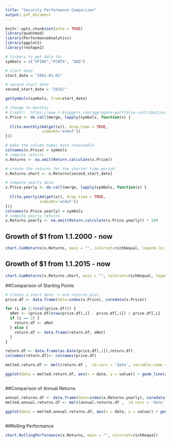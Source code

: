 ```yaml
---
title: "Security Performance Comparison"
output: pdf_document
---
```




```r
knitr::opts_chunk$set(echo = TRUE)
library(quantmod)
library(PerformanceAnalytics)
library(ggplot2)
library(reshape2)


```

<!-- ### Get the data -->


```r

# tickers to get data for
symbols = c("VFINX","FCNTX", "QQQ")

# start date
start_date = "2001-01-01"

# second start date
second_start_date = "2015/"

getSymbols(symbols, from=start_date)

# change to monthly
# Credit:  https://www.r-bloggers.com/aggregate-portfolio-contributions-through-time/ - this is where the pull code is from
x.Price <- do.call(merge, lapply(symbols, function(x) {
  
  Cl(to.monthly(Ad(get(x)), drop.time = TRUE,
                indexAt='endof'))
}))

# make the column names more reasonable
colnames(x.Price) = symbols
# compute returns
x.Returns <- na.omit(Return.calculate(x.Price)) 

# create the returns for the shorter time period
x.Returns.short <- x.Returns[second_start_date]

# compute yearly data
x.Price.yearly <- do.call(merge, lapply(symbols, function(x) {
  
  Cl(to.yearly(Ad(get(x)), drop.time = TRUE,
               indexAt='endof'))
}))
colnames(x.Price.yearly) = symbols
# compute yearly returns
x.Returns.yearly <- na.omit(Return.calculate(x.Price.yearly)) * 100


```

<!-- ### Show results -->
## Growth of $1 from 1.1.2000 - now

```r


chart.CumReturns(x.Returns, main = "", colorset=rich6equal, legend.loc = "topleft", wealth.index=TRUE, auto.grid=FALSE)
```
## Growth of $1 from 1.1.2015 - now
```r
chart.CumReturns(x.Returns.short, main = "", colorset=rich6equal, legend.loc = "topleft", wealth.index=TRUE, auto.grid=FALSE, xlab = "Time", ylab="Growth of $1" )
```
##Comparison of Starting Points

```r
# Create a start date -> end returns plot. 
price.df <- data.frame(date=index(x.Price), coredata(x.Price))

for (i in 2:(ncol(price.df))) { 
  aRet <- (price.df[nrow(price.df),i] - price.df[,i]) / price.df[,i] 
  if (i == 2) {
    return.df <- aRet
  } else {
    return.df <- data.frame(return.df, aRet)
  }
}

return.df <- data.frame(as.Date(price.df[,1]),return.df)
colnames(return.df)<- colnames(price.df)

melted.return.df <- melt(return.df ,  id.vars = 'date', variable.name = 'Security')

ggplot(data = melted.return.df, aes(x = date, y = value)) + geom_line(aes(colour = Security)) + scale_color_manual(values=rich6equal) + theme(legend.position = c(0.9, 0.8),  legend.title=element_text(size=8), legend.text=element_text(size=8)) + scale_x_date(name ="Start Date") + scale_y_continuous(name ="Growth of $1 from\n Start Date Until End") 



```
##Comparison of Annual Returns

```r

annual.returns.df <- data.frame(date=index(x.Returns.yearly), coredata(x.Returns.yearly))
melted.annual.returns.df <- melt(annual.returns.df ,  id.vars = 'date', variable.name = 'Security')

ggplot(data = melted.annual.returns.df, aes(x = date, y = value)) + geom_line(aes(colour = Security)) + scale_color_manual(values=rich6equal) + theme(legend.position = c(0.9, 0.2),  legend.title=element_text(size=8), legend.text=element_text(size=8)) + scale_x_date(name ="Year") + scale_y_continuous(name ="Annual Return Percentage") 



```


##Rolling Performance

```r


chart.RollingPerformance(x.Returns, main = "", colorset=rich6equal)

```